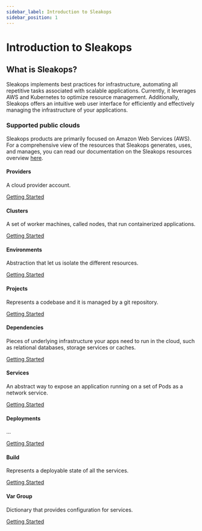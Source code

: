 ```yaml
---
sidebar_label: Introduction to Sleakops
sidebar_position: 1
---
```



# Introduction to Sleakops

## What is Sleakops?

Sleakops implements best practices for infrastructure, automating all repetitive tasks associated with scalable applications. Currently, it leverages AWS and Kubernetes to optimize resource management. Additionally, Sleakops offers an intuitive web user interface for efficiently and effectively managing the infrastructure of your applications.

### Supported public clouds

Sleakops products are primarily focused on Amazon Web Services (AWS).
For a comprehensive view of the resources that Sleakops generates, uses, and manages, you can read our documentation on the Sleakops resources overview [here](/sleakops-overview.mdx).

<div className="cards-container">

  <div className="card">
    <div className="card-header">
      <FiCloud/>
      <h4>Providers</h4>
    </div>
    <p>A cloud provider account.</p>
    <a href="/provider">Getting Started</a>
  </div>

  <div className="card">
    <div className="card-header">
      <FiServer/>
      <h4>Clusters</h4>
    </div>
    <p>A set of worker machines, called nodes, that run containerized applications.</p>
    <a href="/cluster">Getting Started</a>
  </div>

  <div className="card">
    <div className="card-header">
      <FiCopy/>
      <h4>Environments</h4>
    </div>
    <p>Abstraction that let us isolate the different resources.</p>
    <a href="/environment">Getting Started</a>
  </div>

  <div className="card">
    <div className="card-header">
      <FiCopy/>
      <h4>Projects</h4>
    </div>
    <p>Represents a codebase and it is managed by a git repository.</p>
    <a href="/project">Getting Started</a>
  </div>

  <div className="card">
    <div className="card-header">
      <FiBox/>
      <h4>Dependencies</h4>
    </div>
    <p>Pieces of underlying infrastructure your apps need to run in the cloud, such as relational databases, storage services or caches.</p>
    <a href="/dependency">Getting Started</a>
  </div>

  <div className="card">
    <div className="card-header">
      <MdMiscellaneousServices/>
      <h4>Services</h4>
    </div>
    <p>An abstract way to expose an application running on a set of Pods as a network service.</p>
    <a href="/service">Getting Started</a>
  </div>

  <div className="card">
    <div className="card-header">
      <VscRocket/>
      <h4>Deployments</h4>
    </div>
    <p>...</p>
    <a href="/deployment">Getting Started</a>
  </div>

  <div className="card">
    <div className="card-header">
      <FaDocker/>
      <h4>Build</h4>
    </div>
    <p>Represents a deployable state of all the services.</p>
    <a href="#">Getting Started</a>
  </div>

  <div className="card">
    <div className="card-header">
      <VscJson/>
      <h4>Var Group</h4>
    </div>
    <p>Dictionary that provides configuration for services.</p>
    <a href="/vargroup">Getting Started</a>
  </div>

</div>
